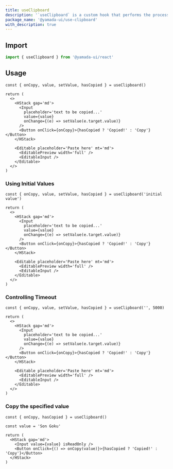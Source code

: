 ```yaml
---
title: useClipboard
description: '`useClipboard` is a custom hook that performs the process of copying a value to the clipboard.'
package_name: '@yamada-ui/use-clipboard'
with_description: true
---
```


## Import

```ts
import { useClipboard } from '@yamada-ui/react'
```

## Usage

```tsx functional=true
const { onCopy, value, setValue, hasCopied } = useClipboard()

return (
  <>
    <HStack gap='md'>
      <Input
        placeholder='text to be copied...'
        value={value}
        onChange={(e) => setValue(e.target.value)}
      />
      <Button onClick={onCopy}>{hasCopied ? 'Copied!' : 'Copy'}</Button>
    </HStack>

    <Editable placeholder='Paste here' mt='md'>
      <EditablePreview width='full' />
      <EditableInput />
    </Editable>
  </>
)
```

### Using Initial Values

```tsx functional=true
const { onCopy, value, setValue, hasCopied } = useClipboard('initial value')

return (
  <>
    <HStack gap='md'>
      <Input
        placeholder='text to be copied...'
        value={value}
        onChange={(e) => setValue(e.target.value)}
      />
      <Button onClick={onCopy}>{hasCopied ? 'Copied!' : 'Copy'}</Button>
    </HStack>

    <Editable placeholder='Paste here' mt='md'>
      <EditablePreview width='full' />
      <EditableInput />
    </Editable>
  </>
)
```

### Controlling Timeout

```tsx functional=true
const { onCopy, value, setValue, hasCopied } = useClipboard('', 5000)

return (
  <>
    <HStack gap='md'>
      <Input
        placeholder='text to be copied...'
        value={value}
        onChange={(e) => setValue(e.target.value)}
      />
      <Button onClick={onCopy}>{hasCopied ? 'Copied!' : 'Copy'}</Button>
    </HStack>

    <Editable placeholder='Paste here' mt='md'>
      <EditablePreview width='full' />
      <EditableInput />
    </Editable>
  </>
)
```

### Copy the specified value

```tsx functional=true
const { onCopy, hasCopied } = useClipboard()

const value = 'Son Goku'

return (
  <HStack gap='md'>
    <Input value={value} isReadOnly />
    <Button onClick={() => onCopy(value)}>{hasCopied ? 'Copied!' : 'Copy'}</Button>
  </HStack>
)
```
